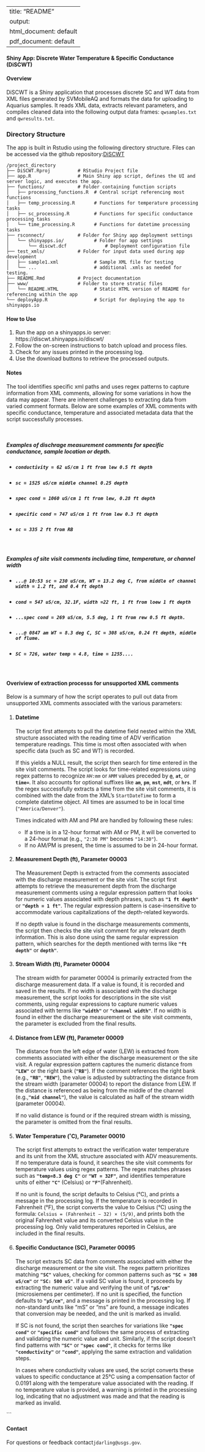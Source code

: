 
---
title: "README"
output:
  html_document: default
  pdf_document: default
---
#### Shiny App: Discrete Water Temperature & Specific Conductance (DiSCWT) 


#### Overview

DiSCWT is a Shiny application that processes discrete SC and WT data from XML files generated by SVMobileAQ and formats the data for uploading to Aquarius samples. It reads XML data, extracts relevant parameters, and compiles cleaned data into the following output data frames: `qwsamples.txt` and `qwresults.txt`. 


### Directory Structure
The app is built in Rstudio using the following directory structure. Files can be accessed via the github repository:[DiSCWT](https://github.com/jpdarling/DiSCWT)

```
/project_directory
├── DiSCWT.Rproj          # RStudio Project file 
├── app.R                 # Main Shiny app script, defines the UI and server logic, and executes the app.
├── functions/            # Folder containing function scripts
│   ├── processing_functions.R  # Central script referencing most functions
│   ├── temp_processing.R       # Functions for temperature processing tasks
│   ├── sc_processing.R         # Functions for specific conductance processing tasks
│   └── time_processing.R       # Functions for datetime processing tasks
├── rsconnect/            # Folder for Shiny app deployment settings
│   └── shinyapps.io/           # Folder for app settings
│       └── discwt.dcf              # Deployment configuration file
├── test_xmls/            # Folder for input data used during app development
│   ├── sample1.xml             # Sample XML file for testing
│   └── ...                     # additional .xmls as needed for testing.
├── README.Rmd            # Project documentation
├── www/                  # Folder to store stratic files 
│   └── README.HTML             # Static HTML version of README for referencing within the app
└── deployApp.R                 # Script for deploying the app to shinyapps.io

```

#### How to Use
1. Run the app on a shinyapps.io server: https://discwt.shinyapps.io/discwt/
2. Follow the on-screen instructions to batch upload and process files.
3. Check for any issues printed in the processing log.
4. Use the download buttons to retrieve the processed outputs.

#### Notes

The tool identifies specific xml paths and uses regex patterns to capture information from XML comments, allowing for some variations in how the data may appear. There are inherent challenges to extracting data from varied comment formats. Below are some examples of XML comments with specific conductance, temperature and associated metadata data that the script successfully processes. 

<br>

#####   Examples of dischrage measurement comments for specific conductance, sample location or  depth. 

- ##### *`conductivity = 62 uS/cm 1 ft from lew 0.5 ft depth`*<br>

- ##### *`sc = 1525 uS/cm middle channel 0.25 depth`*

- ##### *`spec cond = 1060 uS/cm 1 ft from lew, 0.28 ft depth`*

- ##### *`specific cond = 747 uS/cm 1 ft from lew 0.3 ft depth`*

- ##### *`sc = 335 2 ft from RB`*

<br>

#####   Examples of site visit comments including time, temperature, or channel width

- ##### *`...@ 10:53 sc = 230 uS/cm, WT = 13.2 deg C, from middle of channel width = 1.2 ft, and 0.4 ft depth`*

- ##### *`cond = 547 uS/cm, 32.1F, width =22 ft, 1 ft from loew 1 ft depth`*

- ##### *`...spec cond = 269 uS/cm, 5.5 deg, 1 ft from rew 0.5 ft depth.`*
    
- ##### *`...@ 0847 am WT = 8.3 deg C, SC = 308 uS/cm, 0.24 ft depth, middle of flume.`*

- ##### *`SC = 726, water temp = 4.8, time = 1255....`*

<br>

#### Overiview of extraction processs for unsupported XML comments
Below is a summary of how the script operates to pull out data from unsupported XML comments associated with the various parameters: 

1. #### Datetime

    The script first attempts to pull the datetime field nested within the XML structure associated with the reading time of ADV verification temperature            readings. This time is most often associated with when specific data (such as SC and WT) is recorded.

    If this yields a NULL result, the script then search for time entered in the site visit comments. The script looks for time-related expressions using regex     patterns to recognize *`HH:mm`* or *`HMM`* values preceded by **`@`**, **`at`**, or **`time=`**. It also accounts for optional suffixes like **`am`**,        **`pm`**, **`mst`**, **`mdt`**, or **`hrs`**. If the regex successfully extracts a time from the site visit comments, it is combined with the date from the     XML's `StartDateTime` to form a complete datetime object. All times are assumed to be in local time (`"America/Denver"`).

    Times indicated with AM and PM are handled by following these rules:
    - If a time is in a 12-hour format with AM or PM, it will be converted to a 24-hour format (e.g., `"2:30 PM"` becomes `"14:30"`).
    - If no AM/PM is present, the time is assumed to be in 24-hour format.

2. #### Measurement Depth (ft), Parameter 00003

    The Measurement Depth is extracted from the comments associated with the discharge measurement or the site visit. The script first attempts to retrieve the measurement depth from the discharge measurement comments using a regular expression pattern that looks for numeric values associated with depth phrases, such as **`"1 ft depth"`** or **`"depth = 1 ft"`**. The regular expression pattern is case-insensitive to accommodate various capitalizations of the depth-related keywords. 

    If no depth value is found in the discharge measurements comments, the script then checks the site visit comment for any relevant depth information. This is also done using the same regular expression pattern, which searches for the depth mentioned with terms like **`"ft depth"`** or **`depth"`**.

3.  #### Stream Width (ft), Parameter 00004 

    The stream width for parameter 00004 is primarily extracted from the discharge measurement data. If a value is found, it is recorded and saved in the results. If no width is associated with the discharge measurement, the script looks for descriptions in the site visit comments, using regular expressions to capture numeric values associated with terms like **`"width"`** or **`"channel width"`**. If no width is found in either the discharge measurement or the site visit comments, the parameter is excluded from the final results. 

4.  #### Distance from LEW (ft), Parameter 00009 

    The distance from the left edge of water (LEW) is extracted from comments associated with either the discharge measurement or the site visit. A regular expression pattern captures the numeric distance from **`"LEW"`** or the right bank (**`"RB"`**). If the comment references the right bank (e.g., **`"RB"`**, **`"REW"`**), the value is adjusted by subtracting the distance from the stream width (parameter 00004) to report the distance from LEW. If the distance is referenced as being from the middle of the channel (e.g.,**`"mid channel"`**), the value is calculated as half of the stream width (parameter 00004).

    If no valid distance is found or if the required stream width is missing, the parameter is omitted from the final results.

5.  #### Water Temperature (˚C), Parameter 00010 

    The script first attempts to extract the verification water temperature and its unit from the XML structure associated with ADV measurements. If no temperature data is found, it searches the site visit comments for temperature values using regex patterns. The regex matches phrases such as **`"temp=8.3 deg C"`** or **`"WT = 32F"`**, and identifies temperature units of either **`"C"`** (Celsius) or **`"F"`**(Fahrenheit). 

    If no unit is found, the script defaults to Celsius (°C), and prints a message in the processing log. If the temperature is recorded in Fahrenheit (°F), the script converts the value to Celsius (°C) using the formula: `Celsius = (Fahrenheit − 32) × (5/9)`, and prints both the original Fahrenheit value and its converted Celsius value in the processing log. Only valid temperatures reported in Celsius, are included in the final results.

6.  #### Specific Conductance (SC), Parameter 00095

    The script extracts SC data from comments associated with either the discharge measurement or the site visit. The regex pattern prioritizes matching **`"SC"`** values, checking for common patterns such as **`"SC = 308 uS/cm"`** or **`"SC: 500 uS"`**. If a valid SC value is found, it proceeds by extracting the numeric value and verifying the unit of **`"μS/cm"`** (microsiemens per centimeter). If no unit is specified, the function defaults to **`"μS/cm"`**, and a message is printed in the processing log. If non-standard units like "mS" or "ms" are found, a message indicates that conversion may be needed, and the unit is marked as invalid.

    If SC is not found, the script then searches for variations like **`"spec cond"`** or **`"specific cond"`** and follows the same process of extracting and validating the numeric value and unit. Similarly, if the script doesn't find patterns with **`"SC"`** or **`"spec cond"`**, it checks for terms like **`"conductivity"`** or **`"cond"`**, applying the same extraction and validation steps.

    In cases where conductivity values are used, the script converts these values to specific conductance at 25°C using a compensation factor of 0.0191 along with the temperature value associated with the reading. If no temperature value is provided, a warning is printed in the processing log, indicating that no adjustment was made and that the reading is marked as invalid.


```

####  Contact

For questions or feedback contact`jdarling@usgs.gov`.

